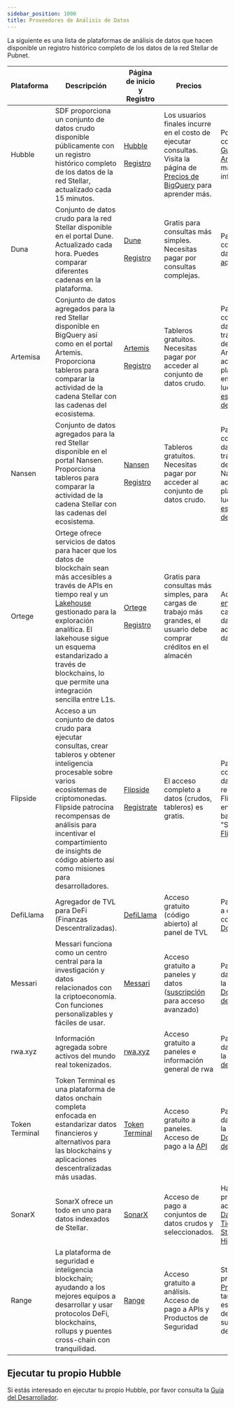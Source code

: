 ```yaml
---
sidebar_position: 1000
title: Proveedores de Análisis de Datos
---
```


La siguiente es una lista de plataformas de análisis de datos que hacen disponible un registro histórico completo de los datos de la red Stellar de Pubnet.

| Plataforma     | Descripción                                                                                                                                                                                                                                                                                                                                                                | Página de inicio y Registro                                                                                                                                                        | Precios                                                                                                                                                                                         | Acceso a Datos                                                                                                                                                                                                                                | Acceso al Panel                                                                                                                                                                                     |
| -------------- | -------------------------------------------------------------------------------------------------------------------------------------------------------------------------------------------------------------------------------------------------------------------------------------------------------------------------------------------------------------------------- | ---------------------------------------------------------------------------------------------------------------------------------------------------------------------------------- | ----------------------------------------------------------------------------------------------------------------------------------------------------------------------------------------------- | --------------------------------------------------------------------------------------------------------------------------------------------------------------------------------------------------------------------------------------------- | --------------------------------------------------------------------------------------------------------------------------------------------------------------------------------------------------- |
| Hubble         | SDF proporciona un conjunto de datos crudo disponible públicamente con un registro histórico completo de los datos de la red Stellar, actualizado cada 15 minutos.                                                                                                                                                                                                         | [Hubble](https://console.cloud.google.com/bigquery?project=crypto-stellar&ws=!1m4!1m3!3m2!1scrypto-stellar!2scrypto_stellar) <br></br> [Registro](https://cloud.google.com/?hl=en) | Los usuarios finales incurre en el costo de ejecutar consultas. Visita la página de [Precios de BigQuery](https://cloud.google.com/bigquery/pricing#analysis_pricing_models) para aprender más. | Por favor, consulta la [Guía del Analista](./hubble/analyst-guide) para más información.                                                                                                                                                      | N/D                                                                                                                                                                                                 |
| Duna           | Conjunto de datos crudo para la red Stellar disponible en el portal Dune. Actualizado cada hora. Puedes comparar diferentes cadenas en la plataforma.                                                                                                                                                                                                                      | [Dune](https://dune.com/) <br></br>[Registro](https://dune.com/auth/register)                                                                                                      | Gratis para consultas más simples. Necesitas pagar por consultas complejas.                                                                                                                     | Para acceder a conjuntos de datos, haz clic [aquí](https://dune.com/queries?category=canonical&namespace=stellar).                                                                                                                            | Explora tableros de la comunidad, visión general de la red y conjuntos de datos [aquí](https://dune.com/blockchains/stellar).                                                                       |
| Artemisa       | Conjunto de datos agregados para la red Stellar disponible en BigQuery así como en el portal Artemis. Proporciona tableros para comparar la actividad de la cadena Stellar con las cadenas del ecosistema.                                                                                                                                                                 | [Artemis](https://www.artemis.xyz/) <br></br>[Registro](https://app.artemisanalytics.com/artemis-terminal-auth?flow=SIGN_UP)                                                       | Tableros gratuitos. Necesitas pagar por acceder al conjunto de datos crudo.                                                                                                                     | Para acceder al conjunto de datos transformado del Stellar por Artemis, actualiza al plan empresarial y luego marca [este conjunto de datos](https://console.cloud.google.com/bigquery?ws=!1m4!1m3!3m2!1sartemis-bigquery-share!2sshared_us). | Explora los tableros de [comparación de cadenas](https://app.artemisanalytics.com/chains?selectedChains=stellar) y [actividad de aplicación](https://app.artemis.xyz/application-activity/stellar). |
| Nansen         | Conjunto de datos agregados para la red Stellar disponible en el portal Nansen. Proporciona tableros para comparar la actividad de la cadena Stellar con las cadenas del ecosistema.                                                                                                                                                                                       | [Nansen](https://app.nansen.ai/) <br></br>[Registro](https://app.nansen.ai/auth/signup)                                                                                            | Tableros gratuitos. Necesitas pagar por acceder al conjunto de datos crudo.                                                                                                                     | Para acceder al conjunto de datos transformado del Stellar por Nansen, actualiza al plan Pioneer y luego marca [este conjunto de datos](https://console.cloud.google.com/bigquery?project=nansen-query).                                      | Explora [actividad de cadena, entidad y ecosistema](https://app.nansen.ai/macro/blockchains?chain=stellar&tab=overview).                                                                            |
| Ortege         | Ortege ofrece servicios de datos para hacer que los datos de blockchain sean más accesibles a través de APIs en tiempo real y un [Lakehouse](https://docs.ortege.ai/en/ortege-products/ortege-lakehouse) gestionado para la exploración analítica. El lakehouse sigue un esquema estandarizado a través de blockchains, lo que permite una integración sencilla entre L1s. | [Ortege](https://www.ortege.ai/) <br></br>[Registro](https://app.ortege.ai/register/form)                                                                                          | Gratis para consultas más simples, para cargas de trabajo más grandes, el usuario debe comprar créditos en el almacén                                                                           | Aquí hay un [enlace](https://docs.ortege.ai/en/ortege-products/ortege-lakehouse/data-catalog/in-house-datasets) a su catálogo de datos para el acceso a los datos.                                                                            | Explora paneles seleccionados [aquí](https://app.ortege.ai/dashboard/list/), o crea el tuyo propio                                                                                                  |
| Flipside       | Acceso a un conjunto de datos crudo para ejecutar consultas, crear tableros y obtener inteligencia procesable sobre varios ecosistemas de criptomonedas. Flipside patrocina recompensas de análisis para incentivar el compartimiento de insights de código abierto así como misiones para desarrolladores.                                                                | [Flipside](https://flipsidecrypto.xyz/home/) <br></br>[Regístrate](https://flipsidecrypto.xyz/home/sign-up)                                                                        | El acceso completo a datos (crudos, tableros) es gratis.                                                                                                                                        | Para acceder al conjunto de datos, regístrate en Flipside y encuentra la base de datos "Stellar" en el [Flipside studio](https://flipsidecrypto.xyz/studio/).                                                                                 | Explora [tableros de la comunidad](https://flipsidecrypto.xyz/insights/dashboards?search=stellar).                                                                                                  |
| DefiLlama      | Agregador de TVL para DeFi (Finanzas Descentralizadas).                                                                                                                                                                                                                                                                                                                    | [DefiLlama](https://defillama.com/)                                                                                                                                                | Acceso gratuito (código abierto) al panel de TVL                                                                                                                                                | Para el acceso a datos, consulta [API Docs](https://defillama.com/docs/api)                                                                                                                                                                   | Explora el [Tablero de TVL](https://defillama.com/chain/Stellar).                                                                                                                                   |
| Messari        | Messari funciona como un centro central para la investigación y datos relacionados con la criptoeconomía. Con funciones personalizables y fáciles de usar.                                                                                                                                                                                                                 | [Messari](https://messari.io/)                                                                                                                                                     | Acceso gratuito a paneles y datos ([suscripción](https://messari.io/account/plan) para acceso avanzado)                                                                                         | Para acceso a datos, consulta la [Documentación de API](https://docs.messari.io/reference/introduction)                                                                                                                                       | Explora el [Portal Stellar](https://stellar.messari.io/).                                                                                                                                           |
| rwa.xyz        | Información agregada sobre activos del mundo real tokenizados.                                                                                                                                                                                                                                                                                                             | [rwa.xyz](https://www.rwa.xyz/)                                                                                                                                                    | Acceso gratuito a paneles e información general de rwa                                                                                                                                          | Para acceso a datos, consulta la [Plataforma de Datos y API](https://app.rwa.xyz/platform-overview)                                                                                                                                           | Explora el [Panel Stellar](https://app.rwa.xyz/networks/stellar).                                                                                                                                   |
| Token Terminal | Token Terminal es una plataforma de datos onchain completa enfocada en estandarizar datos financieros y alternativos para las blockchains y aplicaciones descentralizadas más usadas.                                                                                                                                                                                      | [Token Terminal](https://tokenterminal.com/)                                                                                                                                       | Acceso gratuito a paneles. Acceso de pago a la [API](https://tokenterminal.com/explorer/account/api)                                                                                            | Para acceso a datos, consulta la [Documentación de API](https://tokenterminal.com/docs/api-reference/introduction)                                                                                                                            | Explora el [Panel Stellar](https://tokenterminal.com/explorer/projects/stellar).                                                                                                                    |
| SonarX         | SonarX ofrece un todo en uno para datos indexados de Stellar.                                                                                                                                                                                                                                                                                                              | [SonarX](https://www.sonarx.com/)                                                                                                                                                  | Acceso de pago a conjuntos de datos crudos y seleccionados.                                                                                                                                     | Hay dos productos para acceso a datos, [Datos en Tiempo Real](https://www.sonarx.com/product/realtime) y [Streaming Histórico](https://www.sonarx.com/product/historical)                                                                     | N/A                                                                                                                                                                                                 |
| Range          | La plataforma de seguridad e inteligencia blockchain; ayudando a los mejores equipos a desarrollar y usar protocolos DeFi, blockchains, rollups y puentes cross-chain con tranquilidad.                                                                                                                                                                                    | [Range](https://www.range.org/)                                                                                                                                                    | Acceso gratuito a análisis. Acceso de pago a APIs y Productos de Seguridad                                                                                                                      | Stellar tiene su propia [Página Principal](https://stellar.range.org/) y también estamos destacados en su explorador de [Stable Coin](https://stable.range.org/).                                                                             | Explora el [Panel de Stellar](https://stellar.range.org/).                                                                                                                                          |

<!-- El inicio de sesión en Allium no funciona al momento de escribir este documento
| Allium | Acceso a conjuntos de datos crudos de la red Stellar. | [Allium](https://www.allium.so/) | Acceso gratuito a datos y consultas | Para acceso a datos, consulta [Documentación de Allium](https://docs.allium.so/) | N/A | -->

## Ejecutar tu propio Hubble

Si estás interesado en ejecutar tu propio Hubble, por favor consulta la [Guía del Desarrollador](./hubble/developer-guide).
